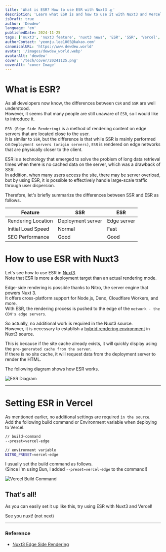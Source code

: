 ```yaml
---
title: 'What is ESR? How to use ESR with Nuxt3 🛸'
description: 'Learn what ESR is and how to use it with Nuxt3 and Vercel.'
isDraft: true
author: 'Dewdew'
language: 'en'
publishedDate: 2024-11-25
tags: ['nuxt3', 'nuxt3 feature', 'nuxt3 news', 'ESR', 'SSR', 'Vercel', 'nuxt3 blog']
authorContact: 'yeonju.lee1005@kakao.com'
canonicalURL: 'https://www.dewdew.world'
avatar: '/images/dewdew_world.webp'
avatarAlt: 'dewdew'
cover: '/tech/cover/20241125.png'
coverAlt: 'cover Image'
---
```


# What is ESR?
As all developers now know, the differences between `CSR` and `SSR` are well understood.<br />
However, it seems that many people are still unaware of `ESR`, so I would like to introduce it.

`ESR (Edge Side Rendering)` is a method of rendering content on edge servers that are located close to the user.<br />
It is similar to `SSR`, but the difference is that while SSR is mainly performed on `Deployment servers (origin servers)`, `ESR` is rendered on edge networks that are physically closer to the client.

ESR is a technology that emerged to solve the problem of long data retrieval times when there is no cached data on the server, which was a drawback of SSR.<br />
In addition, when many users access the site, there may be server overload, but by using ESR, it is possible to effectively handle large-scale traffic through user dispersion.

Therefore, let's briefly summarize the differences between SSR and ESR as follows.

| Feature | SSR | ESR |
| --- | --- | --- |
| Rendering Location | Deployment server | Edge server |
| Initial Load Speed | Normal | Fast |
| SEO Performance | Good | Good |

# How to use ESR with Nuxt3
Let's see how to use ESR in [Nuxt3](https://nuxt.com/).<br />
Note that ESR is more a deployment target than an actual rendering mode.

Edge-side rendering is possible thanks to Nitro, the server engine that powers Nuxt 3.<br />
It offers cross-platform support for Node.js, Deno, Cloudflare Workers, and more.<br />
With ESR, the rendering process is pushed to the edge of the `network - the CDN's edge servers`.<br />

So actually, no additional work is required in the Nuxt3 source.<br />
However, it is necessary to establish a [hybrid rendering environment](https://nuxt.com/docs/guide/concepts/rendering#hybrid-rendering) in Nuxt3 source.

This is because if the site cache already exists, it will quickly display using the `pre-generated cache from the server`.<br />
If there is no site cache, it will request data from the deployment server to render the HTML.

The following diagram shows how ESR works.

![ESR Diagram](/tech/images/20241125-1.png)

---

# Setting ESR in Vercel
As mentioned earlier, no additional settings are required `in the source`.<br />
Add the following build command or Environment variable when deploying to Vercel.

```bash
// build-command
--preset=vercel-edge
```

```bash
// environment variable
NITRO_PRESET=vercel-edge
```

I usually set the build command as follows.<br />
(Since I'm using Bun, I added `--preset=vercel-edge` to the command!)

![Vercel Build Command](/tech/images/20241125-2.png)

## That's all!

As you can easily set it up like this, try using ESR with Nuxt3 and Vercel!

See you nuxt! (not next)

---

### Reference

- [Nuxt3 Edge Side Rendering](https://nuxt.com/docs/guide/concepts/rendering#edge-side-rendering)
